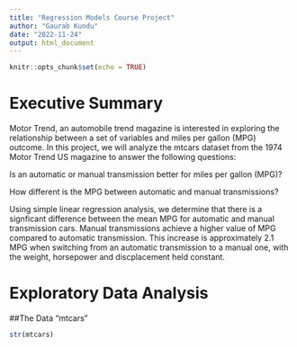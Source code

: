 ```yaml
---
title: "Regression Models Course Project"
author: "Gaurab Kundu"
date: "2022-11-24"
output: html_document
---
```


```r
knitr::opts_chunk$set(echo = TRUE)
```

# Executive Summary

Motor Trend, an automobile trend magazine is interested in exploring the relationship between a set of variables and miles per gallon (MPG) outcome. In this project, we will analyze the mtcars dataset from the 1974 Motor Trend US magazine to answer the following questions:

Is an automatic or manual transmission better for miles per gallon (MPG)?

How different is the MPG between automatic and manual transmissions?

Using simple linear regression analysis, we determine that there is a signficant difference between the mean MPG for automatic and manual transmission cars. Manual transmissions achieve a higher value of MPG compared to automatic transmission. This increase is approximately 2.1 MPG when switching from an automatic transmission to a manual one, with the weight, horsepower and discplacement held constant.

# Exploratory Data Analysis

##The Data "mtcars"

```r
str(mtcars)
```

